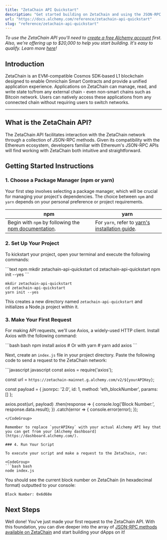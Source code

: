 ```yaml
---
title: "ZetaChain API Quickstart"
description: "Get started building on ZetaChain and using the JSON-RPC API"
url: "https://docs.alchemy.com/reference/zetachain-api-quickstart"
slug: "reference/zetachain-api-quickstart"
---
```



*To use the ZetaChain API you'll need to [create a free Alchemy account](https://dashboard.alchemy.com/signup/?a=summer) first. Also, we're offering up to $20,000 to help you start building. It's easy to qualify. Learn more [here](https://www.alchemy.com/summer-of-chains-build-and-save)!*

## Introduction

ZetaChain is an EVM-compatible Cosmos SDK-based L1 blockchain designed to enable Omnichain Smart Contracts and provide a unified application experience. Applications on ZetaChain can manage, read, and write state to/from any external chain - even non-smart chains such as Bitcoin network. Users can natively access these applications from any connected chain without requiring users to switch networks.

***

## What is the ZetaChain API?

The ZetaChain API facilitates interaction with the ZetaChain network through a collection of JSON-RPC methods. Given its compatibility with the Ethereum ecosystem, developers familiar with Ethereum's JSON-RPC APIs will find working with ZetaChain both intuitive and straightforward.

## Getting Started Instructions

### 1. Choose a Package Manager (npm or yarn)

Your first step involves selecting a package manager, which will be crucial for managing your project's dependencies. The choice between `npm` and `yarn` depends on your personal preference or project requirements.

| npm                                                                                                                       | yarn                                                                                                |
| ------------------------------------------------------------------------------------------------------------------------- | --------------------------------------------------------------------------------------------------- |
| Begin with `npm` by following the [npm documentation](https://docs.npmjs.com/downloading-and-installing-node-js-and-npm). | For `yarn`, refer to [yarn's installation guide](https://classic.yarnpkg.com/lang/en/docs/install). |

### 2. Set Up Your Project

To kickstart your project, open your terminal and execute the following commands:

<CodeGroup>
  ```text npm
  mkdir zetachain-api-quickstart
  cd zetachain-api-quickstart
  npm init --yes
  ```

  ```text yarn
  mkdir zetachain-api-quickstart
  cd zetachain-api-quickstart
  yarn init --yes
  ```
</CodeGroup>

This creates a new directory named `zetachain-api-quickstart` and initializes a Node.js project within it.

### 3. Make Your First Request

For making API requests, we'll use Axios, a widely-used HTTP client. Install Axios with the following command:

<CodeGroup>
  ```bash bash
  npm install axios
  # Or with yarn
  # yarn add axios
  ```
</CodeGroup>

Next, create an `index.js` file in your project directory. Paste the following code to send a request to the ZetaChain network:

<CodeGroup>
  ```javascript javascript
  const axios = require('axios');

  const url = `https://zetachain-mainnet.g.alchemy.com/v2/${yourAPIKey}`;

  const payload = {
    jsonrpc: '2.0',
    id: 1,
    method: 'eth_blockNumber',
    params: []
  };

  axios.post(url, payload)
    .then(response => {
      console.log('Block Number:', response.data.result);
    })
    .catch(error => {
      console.error(error);
    });
  ```
</CodeGroup>

Remember to replace `yourAPIKey` with your actual Alchemy API key that you can get from your [Alchemy dashboard](https://dashboard.alchemy.com/).

### 4. Run Your Script

To execute your script and make a request to the ZetaChain, run:

<CodeGroup>
  ```bash bash
  node index.js
  ```
</CodeGroup>

You should see the current block number on ZetaChain (in hexadecimal format) outputted to your console:

```
Block Number: 0x6d68e
```

## Next Steps

Well done! You've just made your first request to the ZetaChain API. With this foundation, you can dive deeper into the array of [JSON-RPC methods available on ZetaChain](/reference/zetachain-api-endpoints) and start building your dApps on it!
